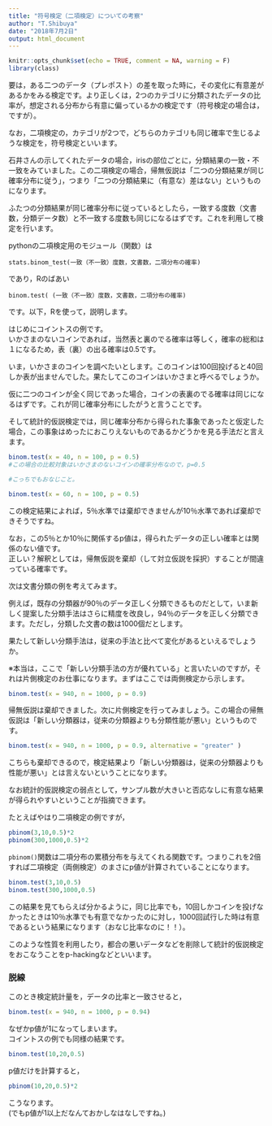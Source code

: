 ```yaml
---
title: "符号検定（二項検定）についての考察"
author: "T.Shibuya"
date: "2018年7月2日"
output: html_document
---
```


```r
knitr::opts_chunk$set(echo = TRUE, comment = NA, warning = F)
library(class)
```

要は，ある二つのデータ（プレポスト）の差を取った時に，その変化に有意差があるかをみる検定です。より正しくは，2つのカテゴリに分類されたデータの比率が，想定される分布から有意に偏っているかの検定です（符号検定の場合は，ですが）。  

なお，二項検定の，カテゴリが2つで，どちらのカテゴリも同じ確率で生じるような検定を，符号検定といいます。  


石井さんの示してくれたデータの場合，irisの部位ごとに，分類結果の一致・不一致をみていました。この二項検定の場合，帰無仮説は「二つの分類結果が同じ確率分布に従う」，つまり「二つの分類結果に（有意な）差はない」というものになります。  

ふたつの分類結果が同じ確率分布に従っているとしたら，一致する度数（文書数，分類データ数）と不一致する度数も同じになるはずです。これを利用して検定を行います。  

pythonの二項検定用のモジュール（関数）は

`stats.binom_test(一致（不一致）度数，文書数，二項分布の確率)`

であり，Rのばあい

`binom.test( (一致（不一致）度数，文書数，二項分布の確率)`


です。以下，Rを使って，説明します。   


はじめにコイントスの例です。  
いかさまのないコインであれば，当然表と裏のでる確率は等しく，確率の総和は１になるため，表（裏）の出る確率は0.5です。  

いま，いかさまのコインを調べたいとします。このコインは100回投げると40回しか表が出ませんでした。果たしてこのコインはいかさまと呼べるでしょうか。  

仮に二つのコインが全く同じであった場合，コインの表裏のでる確率は同じになるはずです。これが同じ確率分布にしたがうと言うことです。  

 そして統計的仮説検定では，同じ確率分布から得られた事象であったと仮定した場合，この事象はめったにおこりえないものであるかどうかを見る手法だと言えます。


```r


binom.test(x = 40, n = 100, p = 0.5)  
#この場合の比較対象はいかさまのないコインの確率分布なので，p=0.5

#こっちでもおなじこと。

binom.test(x = 60, n = 100, p = 0.5)  


```

この検定結果によれば，5％水準では棄却できませんが10％水準であれば棄却できそうですね。  

なお，この5％とか10％に関係するp値は，得られたデータの正しい確率とは関係のない値です。  
正しい？解釈としては，帰無仮説を棄却（して対立仮説を採択）することが間違っている確率です。



次は文書分類の例を考えてみます。  

例えば，既存の分類器が90％のデータ正しく分類できるものだとして，いま新しく提案した分類手法はさらに精度を改良し，94％のデータを正しく分類できます。ただし，分類した文書の数は1000個だとします。  

果たして新しい分類手法は，従来の手法と比べて変化があるといえるでしょうか。

※本当は，ここで「新しい分類手法の方が優れている」と言いたいのですが，それは片側検定のお仕事になります。まずはここでは両側検定から示します。

```r
binom.test(x = 940, n = 1000, p = 0.9) 
```

帰無仮説は棄却できました。次に片側検定を行ってみましょう。この場合の帰無仮説は「新しい分類器は，従来の分類器よりも分類性能が悪い」というものです。

```r
binom.test(x = 940, n = 1000, p = 0.9, alternative = "greater" )
```

こちらも棄却できるので，検定結果より「新しい分類器は，従来の分類器よりも性能が悪い」とは言えないということになります。  

なお統計的仮説検定の弱点として，サンプル数が大きいと否応なしに有意な結果が得られやすいということが指摘できます。  

たとえばやはり二項検定の例ですが，
```r
pbinom(3,10,0.5)*2
pbinom(300,1000,0.5)*2
```
`pbinom()`関数は二項分布の累積分布を与えてくれる関数です。つまりこれを2倍すれば二項検定（両側検定）のまさにp値が計算されていることになります。
```r
binom.test(3,10,0.5)
binom.test(300,1000,0.5)
```

この結果を見てもらえば分かるように，同じ比率でも，10回しかコインを投げなかったときは10％水準でも有意でなかったのに対し，1000回試行した時は有意であるという結果になります（おなじ比率なのに！！）。  

このような性質を利用したり，都合の悪いデータなどを削除して統計的仮説検定をおこなうことをp-hackingなどといいます。
  

  
###  脱線
このとき検定統計量を，データの比率と一致させると，
```r
binom.test(x = 940, n = 1000, p = 0.94)
```
なぜかp値が1になってしまいます。  
コイントスの例でも同様の結果です。

```r
binom.test(10,20,0.5)
```

p値だけを計算すると，
```r
pbinom(10,20,0.5)*2
```
こうなります。  
(でもp値が1以上だなんておかしなはなしですね。)


